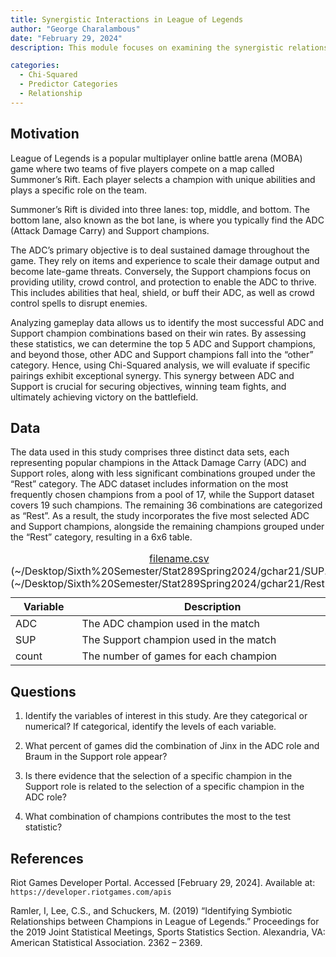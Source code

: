 ```yaml
---
title: Synergistic Interactions in League of Legends
author: "George Charalambous"
date: "February 29, 2024"
description: This module focuses on examining the synergistic relationships between champions in the AD Carry and Support roles within the popular video game, League of Legends. Through Chi-Squared analysis, we will assess potential interactions among the top five most-selected champions in these positions to determine if any statistically significant relationships exist.

categories:
  - Chi-Squared
  - Predictor Categories
  - Relationship
---
```


## Motivation

League of Legends is a popular multiplayer online battle arena (MOBA) game where two teams of five players compete on a map called Summoner's Rift. Each player selects a champion with unique abilities and plays a specific role on the team.

Summoner's Rift is divided into three lanes: top, middle, and bottom. The bottom lane, also known as the bot lane, is where you typically find the ADC (Attack Damage Carry) and Support champions.

The ADC's primary objective is to deal sustained damage throughout the game. They rely on items and experience to scale their damage output and become late-game threats. Conversely, the Support champions focus on providing utility, crowd control, and protection to enable the ADC to thrive. This includes abilities that heal, shield, or buff their ADC, as well as crowd control spells to disrupt enemies.

Analyzing gameplay data allows us to identify the most successful ADC and Support champion combinations based on their win rates. By assessing these statistics, we can determine the top 5 ADC and Support champions, and beyond those, other ADC and Support champions fall into the "other" category. Hence, using Chi-Squared analysis, we will evaluate if specific pairings exhibit exceptional synergy. This synergy between ADC and Support is crucial for securing objectives, winning team fights, and ultimately achieving victory on the battlefield.

## Data

The data used in this study comprises three distinct data sets, each representing popular champions in the Attack Damage Carry (ADC) and Support roles, along with less significant combinations grouped under the "Rest" category. The ADC dataset includes information on the most frequently chosen champions from a pool of 17, while the Support dataset covers 19 such champions. The remaining 36 combinations are categorized as "Rest". As a result, the study incorporates the five most selected ADC and Support champions, alongside the remaining champions grouped under the "Rest" category, resulting in a 6x6 table.

| Variable | Description                            |
|----------|----------------------------------------|
| ADC      | The ADC champion used in the match     |
| SUP      | The Support champion used in the match |
| count    | The number of games for each champion  |

: [filename.csv](~/Desktop/Sixth%20Semester/Stat289Spring2024/gchar21/ADC.csv)
                (~/Desktop/Sixth%20Semester/Stat289Spring2024/gchar21/SUP.csv)
                (~/Desktop/Sixth%20Semester/Stat289Spring2024/gchar21/Rest.csv)

## Questions

1.	Identify the variables of interest in this study. Are they categorical or numerical? If categorical, identify the levels of each variable.

2. What percent of games did the combination of Jinx in the ADC role and Braum in the Support role appear?

3. Is there evidence that the selection of a specific champion in the Support role is related to the selection of a specific champion in the ADC role?

4. What combination of champions contributes the most to the test statistic?

## References

Riot Games Developer Portal. Accessed \[February 29, 2024\]. Available at: `https://developer.riotgames.com/apis`

Ramler, I, Lee, C.S., and Schuckers, M. (2019) “Identifying Symbiotic Relationships between Champions in League of Legends.” Proceedings for the 2019 Joint Statistical Meetings, Sports Statistics Section. Alexandria, VA: American Statistical Association. 2362 – 2369.
